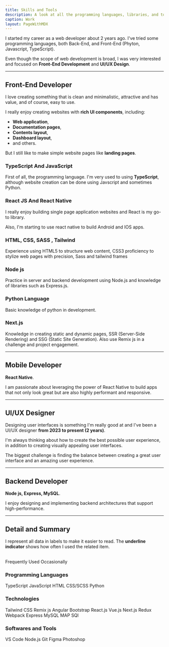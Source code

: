 ```yaml
---
title: Skills and Tools
description: A look at all the programming languages, libraries, and tools I've worked with.
caption: Work
layout: PageWithMDX
---
```



I started my career as a web developer about 2 years ago. I've tried some programming languages, both Back-End, and Front-End (Phyton, Javascript, TypeScript).

Even though the scope of web development is broad, I was very interested and focused on **Front-End Development** and **UI/UX Design**.

---

## Front-End Developer

I love creating something that is clean and minimalistic, attractive and has value, and of course, easy to use.

I really enjoy creating websites with **rich UI components**, including:

- **Web application**,
- **Documentation pages**,
- **Contents layout**,
- **Dashboard layout**,
- and others.

But I still like to make simple website pages like **landing pages**.

### TypeScript And JavaScript

First of all, the programming language. I'm very used to using **TypeScript**, although website creation can be done using Javscript and sometimes Python.


### React JS And React Native

I really enjoy building single page application websites and React is my go-to library.

Also, I'm starting to use react native to build Android and IOS apps.

### HTML, CSS, SASS , Tailwind

Experience using HTML5 to structure web content, CSS3 proficiency to stylize web pages with precision, Sass and tailwind frames

### Node js

Practice in server and backend development using Node.js and knowledge of libraries such as Express.js.

### Python Language


Basic knowledge of python in development.

### Next.js

Knowledge in creating static and dynamic pages, SSR (Server-Side Rendering) and SSG (Static Site Generation).
Also use Remix js in a challenge and project engagement.


---

## Mobile Developer

 **React Native**.

I am passionate about leveraging the power of React Native to build apps that not only look great but are also highly performant and responsive.

---

## UI/UX Designer

Designing user interfaces is something I'm really good at and I've been a UI/UX designer **from 2023 to present (2 years)**.

I'm always thinking about how to create the best possible user experience, in addition to creating visually appealing user interfaces.

The biggest challenge is finding the balance between creating a great user interface and an amazing user experience.

---

## Backend Developer

 **Node js, Express, MySQL**.

I enjoy designing and implementing backend architectures that support high-performance.

---

## Detail and Summary

I represent all data in labels to make it easier to read. The **underline indicator** shows how often I used the related item.

<br />
<HStack spacing={8}>
  <Label indicator={100}>Frequently Used</Label>
  <Label indicator={25}>Occasionally</Label>
</HStack>

### Programming Languages

<VStack spacing={12}>
  <HStack spacing={8}>
    <Label indicator={100}>TypeScript</Label>
    <Label indicator={100}>JavaScript</Label>
    <Label indicator={100}>HTML</Label>
    <Label indicator={100}>CSS/SCSS</Label>
  </HStack>
  <HStack spacing={8}>
    <Label indicator={50}>Python</Label>
  </HStack>
</VStack>

### Technologies

<VStack spacing={12}>
  <HStack spacing={8}>
    <Label indicator={40}>Tailwind CSS</Label>
    <Label indicator={20}>Remix js</Label>
    <Label indicator={50}>Angular</Label>
    <Label indicator={20}>Bootstrap</Label>
  </HStack>
  <HStack spacing={8}>
    <Label indicator={90}>React.js</Label>
    <Label indicator={50}>Vue.js</Label>
    <Label indicator={80}>Next.js</Label>
    <Label indicator={20}>Redux</Label>
    <Label indicator={20}>Webpack</Label>
  </HStack>
  <HStack spacing={8}>
    <Label indicator={35}>Express</Label>
    <Label indicator={20}>MySQL</Label>
    <Label indicator={20}>MAP</Label>
    <Label indicator={20}>SQl</Label>
  </HStack>
</VStack>

### Softwares and Tools

<VStack spacing={12}>
  <HStack spacing={8}>
    <Label indicator={100}>VS Code</Label>
    <Label indicator={100}>Node.js</Label>
    <Label indicator={100}>Git</Label>

  </HStack>
  <HStack spacing={8}>
    <Label indicator={100}>Figma</Label>
    <Label indicator={30}>Photoshop</Label>
  </HStack>
</VStack>
